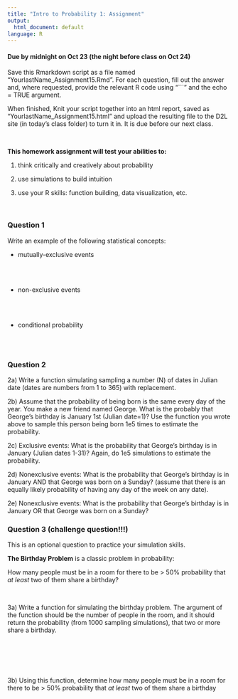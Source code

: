 ```yaml
---
title: "Intro to Probability 1: Assignment"
output:
  html_document: default
language: R
---
```


<!-- To render the assignment in Rmarkdown, enter the command below in the R console -->
<!-- rmarkdown::render("Class_15_Assignment.Rmd") -->

#### Due by midnight on Oct 23 (the night before class on Oct 24)

Save this Rmarkdown script as a file named “YourlastName_Assignment15.Rmd”. 
For each question, fill out the answer and, where requested, 
provide the relevant R code using "```" and the echo = TRUE argument.

When finished, Knit your script together into an html report, 
saved as “YourlastName_Assignment15.html” and upload the 
resulting file to the D2L site (in today’s class folder) to turn it in. 
It is due before our next class.

\

**This homework assignment will test your abilities to:**

1. think critically and creatively about probability

2. use simulations to build intuition

3. use your R skills: function building, data visualization, etc.

\

### Question 1

Write an example of the following statistical concepts:

 - mutually-exclusive events
 
 \
 \
 
 - non-exclusive events
 
 \
 \
 
 - conditional probability
 
 \
 \
 
### Question 2 

2a) Write a function simulating sampling a number (N) of dates in Julian date (dates are numbers from 1 to 365) with replacement.

2b) Assume that the probability of being born is the same every day of the year. You make a new friend named George. What is the probably that George's birthday is January 1st (Julian date=1)? Use the function you wrote above to sample this person being born 1e5 times to estimate the probability.

2c) Exclusive events: What is the probability that George's birthday is in January (Julian dates 1-31)? Again, do 1e5 simulations to estimate the probability.

2d) Nonexclusive events: What is the probability that George's birthday is in January AND that George was born on a Sunday? (assume that there is an equally likely probability of having any day of the week on any date).

2e) Nonexclusive events: What is the probability that George's birthday is in January OR that George was born on a Sunday?


### Question 3 (challenge question!!!)
This is an optional question to practice your simulation skills.

**The Birthday Problem** is a classic problem in probability:

How many people must be in a room for there to be > 50% probability 
that _at least_ two of them share a birthday?

\

3a) Write a function for simulating the birthday problem. 
The argument of the function should be the number of people in the room, 
and it should return the probability (from 1000 sampling simulations), that two or more 
share a birthday.

\
\
\
\

3b) Using this function, determine how many people must be in a room for 
there to be > 50% probability that _at least_ two of them share a birthday

\
\
\
\

